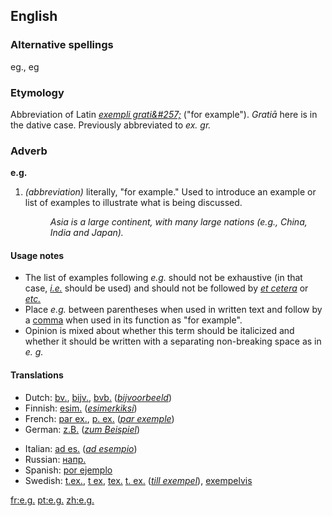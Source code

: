 ==English==
===Alternative spellings===
eg., eg

===Etymology===
Abbreviation of Latin ''[[exempli grati&#257;]]'' ("for example"). ''Grati&#257;'' here is in the dative case. Previously abbreviated to ''ex. gr.''

===Adverb===
'''e.g.'''
#''(abbreviation)'' literally, "for example."  Used to introduce an example or list of examples to illustrate what is being discussed.
#:''Asia is a large continent, with many large nations (e.g., China, India and Japan).''

====Usage notes====
*The list of examples following ''e.g.'' should not be exhaustive (in that case, ''[[i.e.]]'' should be used) and should not be followed by ''[[et cetera]]'' or ''[[etc.]]''  
*Place ''e.g.'' between parentheses when used in written text and follow by a [[comma]] when used in its function as "for example".
*Opinion is mixed about whether this term should be italicized and whether it should be written with a separating non-breaking space as in ''e. g.''

====Translations====
{{top}}
*Dutch: [[bv.]], [[bijv.]], [[bvb.]] (''[[bijvoorbeeld]]'')
*Finnish: [[esim.]] (''[[esimerkiksi]]'')
*French: [[par ex.]], [[p. ex.]] (''[[par exemple]]'')<!-- are both right? -->
*German: [[z.B.]] (''[[zum Beispiel]]'')
{{mid}}
*Italian: [[ad es.]] (''[[ad esempio]]'')
*Russian: [[напр.]]
*Spanish: [[por ejemplo]]
*Swedish: [[t.ex.]], [[t ex]], [[tex.]] [[t. ex.]] (''[[till exempel]]''), [[exempelvis]]
{{bottom}}

[[fr:e.g.]]
[[pt:e.g.]]
[[zh:e.g.]]